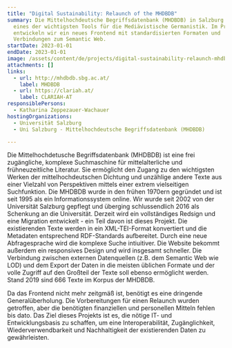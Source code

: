 ```yaml
---
title: "Digital Sustainability: Relaunch of the MHDBDB"
summary: Die Mittelhochdeutsche Begriffsdatenbank (MHDBDB) in Salzburg ist heute
  eines der wichtigsten Tools für die Mediävistische Germanistik. Im Projekt
  entwickeln wir ein neues Frontend mit standardisierten Formaten und
  Verbindungen zum Semantic Web.
startDate: 2023-01-01
endDate: 2023-01-01
image: /assets/content/de/projects/digital-sustainability-relaunch-mhdbdb/logo_mhdbd_final_a0_v1.png
attachments: []
links:
  - url: http://mhdbdb.sbg.ac.at/
    label: MHDBDB
  - url: https://clariah.at/
    label: CLARIAH-AT
responsiblePersons:
  - Katharina Zeppezauer-Wachauer
hostingOrganizations:
  - Universität Salzburg
  - Uni Salzburg - Mittelhochdeutsche Begriffsdatenbank (MHDBDB)

---
```

Die Mittelhochdetusche Begriffsdatenbank (MHDBDB) ist eine frei zugängliche, komplexe Suchmaschine für mittelalterliche und frühneuzeitliche Literatur. Sie ermöglicht den Zugang zu den wichtigsten Werken der mittelhochdeutschen Dichtung und unzählige andere Texte aus einer Vielzahl von Perspektiven mittels einer extrem vielseitigen Suchfunktion. Die MHDBDB wurde in den frühen 1970ern gegründet und ist seit 1995 als ein Informationssystem online. Wir wurde seit 2002 von der Universität Salzburg gepflegt und überging schlussendlich 2016 als Schenkung an die Universität. Derzeit wird ein vollständiges Redsign und eine Migration entwickelt - ein Teil davon ist dieses Projekt. Die existierenden Texte werden in ein XML-TEI-Format konvertiert und die Metadaten entsprechend RDF-Standards aufbereitet. Durch eine neue Abfragesprache wird die komplexe Suche intiuitiver. Die Website bekommt außerdem ein responsives Design und wird insgesamt schneller. Die Verbindung zwischen externen Datenquellen (z.B. dem Semantic Web wie LOD) und dem Export der Daten in die meisten üblichen Formate und der volle Zugriff auf den Großteil der Texte soll ebenso ermöglicht werden. Stand 2019 sind 666 Texte im Korpus der MHDBDB.

Da das Frontend nicht mehr zeitgmäß ist, benötigt es eine dringende Generalüberholung. Die Vorbereitungen für einen Relaunch wurden getroffen, aber die benötigten finanziellen und personellen Mitteln fehlen bis dato. Das Ziel dieses Projekts ist es, die nötige IT- und Entwicklungsbasis zu schaffen, um eine Interoperabilität, Zugänglichkeit, Wiederverwendbarkeit und Nachhaltigkeit der existierenden Daten zu gewährleisten.